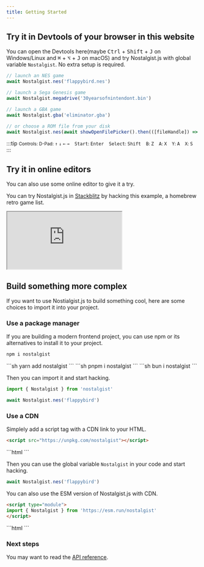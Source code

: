 ```yaml
---
title: Getting Started
---
```


## Try it in Devtools of your browser in this website
You can open the Devtools here(maybe <kbd>Ctrl</kbd> + <kbd>Shift</kbd> + <kbd>J</kbd> on Windows/Linux and <kbd>⌘</kbd> + <kbd>⌥</kbd> + <kbd>J</kbd> on macOS) and try Nostalgist.js with global variable `Nostalgist`. No extra setup is required.

```js
// launch an NES game
await Nostalgist.nes('flappybird.nes')

// launch a Sega Genesis game
await Nostalgist.megadrive('30yearsofnintendont.bin')

// launch a GBA game
await Nostalgist.gba('eliminator.gba')

// or choose a ROM file from your disk
await Nostalgist.nes(await showOpenFilePicker().then(([fileHandle]) => fileHandle.getFile()))
```

:::tip
<small>
  Controls:
  <span style="margin-right: 10px">D-Pad: <kbd>↑</kbd> <kbd>↓</kbd> <kbd>←</kbd> <kbd>→</kbd></span>
  <span style="margin-right: 10px"><kbd>Start</kbd>: <kbd>Enter</kbd></span>
  <span style="margin-right: 10px"><kbd>Select</kbd>: <kbd>Shift</kbd></span>
  <span style="margin-right: 10px"><kbd>B</kbd>: <kbd>Z</kbd></span>
  <span style="margin-right: 10px"><kbd>A</kbd>: <kbd>X</kbd></span>
  <span style="margin-right: 10px"><kbd>Y</kbd>: <kbd>A</kbd></span>
  <span style="margin-right: 10px"><kbd>X</kbd>: <kbd>S</kbd></span>
</small>
:::

## Try it in online editors
You can also use some online editor to give it a try.

You can try Nostalgist.js in [Stackblitz](https://stackblitz.com/edit/js-phxocr) by hacking this example, a homebrew retro game list.
<iframe class="playground-iframe" src="https://stackblitz.com/edit/js-phxocr?embed=1&file=index.js&hideNavigation=1&view=preview" style="aspect-ratio: 4/3;"></iframe>

## Build something more complex
If you want to use Nostialgist.js to build something cool, here are some choices to import it into your project.

### Use a package manager
If you are building a modern frontend project, you can use npm or its alternatives to install it to your project.
<Tabs>
  <TabItem label="npm">
  ```sh
  npm i nostalgist
  ```
  </TabItem>
  <TabItem label="yarn">
  ```sh
  yarn add nostalgist
  ```
  </TabItem>
  <TabItem label="pnpm">
  ```sh
  pnpm i nostalgist
  ```
  </TabItem>
  <TabItem label="bun">
  ```sh
  bun i nostalgist
  ```
  </TabItem>
</Tabs>

Then you can import it and start hacking.
```js
import { Nostalgist } from 'nostalgist'

await Nostalgist.nes('flappybird')
```

### Use a CDN
Simplely add a script tag with a CDN link to your HTML.
<Tabs>
  <TabItem label="unpkg">
  ```html
  <script src="https://unpkg.com/nostalgist"></script>
  ```
  </TabItem>
  <TabItem label="jsDelivr">
  ```html
  <script src="https://cdn.jsdelivr.net/npm/nostalgist"></script>
  ```
  </TabItem>
</Tabs>

Then you can use the global variable `Nostalgist` in your code and start hacking.
```js
await Nostalgist.nes('flappybird')
```

You can also use the ESM version of Nostalgist.js with CDN.
<Tabs>
  <TabItem label="esm.run">
  ```html
  <script type="module">
  import { Nostalgist } from 'https://esm.run/nostalgist'
  </script>
  ```
  </TabItem>
  <TabItem label="skypack">
  ```html
  <script type="module">
  import { Nostalgist } from 'https://cdn.skypack.dev/nostalgist'
  </script>
  ```
  </TabItem>
</Tabs>

### Next steps
You may want to read the [API reference](/apis/index).

